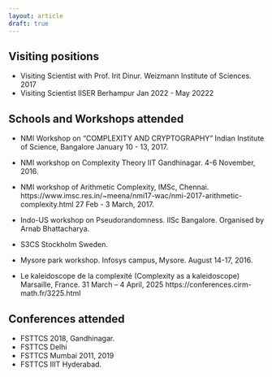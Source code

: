 ```yaml
---
layout: article
draft: true
---
```


## Visiting positions

- Visiting Scientist with Prof. Irit Dinur. 
Weizmann Institute of Sciences.  2017 
- Visiting Scientist 
IISER Berhampur Jan 2022 - May 20222 

## Schools and Workshops attended

- NMI Workshop on “COMPLEXITY AND CRYPTOGRAPHY” 
Indian Institute of Science, Bangalore 
January 10 - 13, 2017.

- NMI workshop on Complexity Theory 
IIT Gandhinagar.
4-6 November, 2016. 

- NMI workshop of Arithmetic Complexity, 
IMSc, Chennai.
https://www.imsc.res.in/~meena/nmi17-wac/nmi-2017-arithmetic-complexity.html
27 Feb - 3 March, 2017.

- Indo-US workshop on Pseudorandomness. 
IISc Bangalore. 
Organised by Arnab Bhattacharya. 

- S3CS Stockholm Sweden. 
- Mysore park workshop. 
Infosys campus, Mysore. August 14-17, 2016. 
- Le kaleidoscope de la complexité (Complexity as a kaleidoscope) 
Marsaille, France.  31 March – 4 April, 2025
https://conferences.cirm-math.fr/3225.html


## Conferences attended
- FSTTCS 2018, Gandhinagar. 
- FSTTCS Delhi
- FSTTCS Mumbai 2011, 2019
- FSTTCS IIIT Hyderabad.


